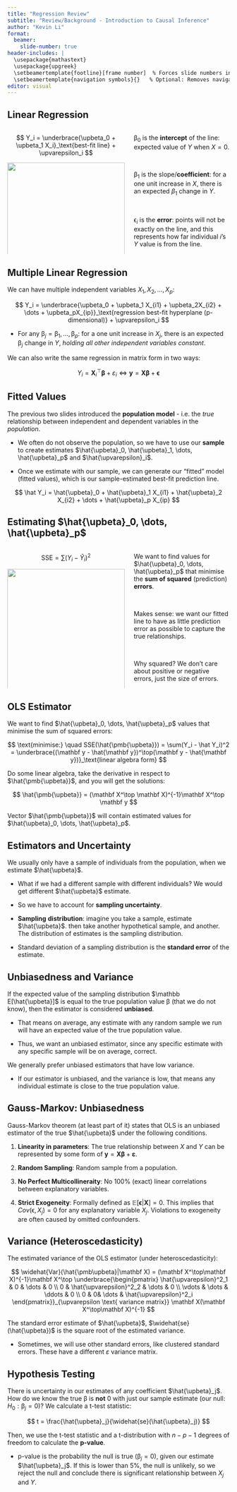 ```yaml
---
title: "Regression Review"
subtitle: "Review/Background - Introduction to Causal Inference"
author: "Kevin Li"
format:
  beamer:
    slide-number: true
header-includes: |
  \usepackage{mathastext}
  \usepackage{upgreek}
  \setbeamertemplate{footline}[frame number]  % Forces slide numbers in footline
  \setbeamertemplate{navigation symbols}{}   % Optional: Removes navigation symbols
editor: visual
---
```


## Linear Regression

::::: columns
::: {.column width="55%"}
$$
Y_i = \underbrace{\upbeta_0 + \upbeta_1 X_i}_\text{best-fit line} + \upvarepsilon_i
$$

![](images/clipboard-3032815460.png){width="100%"}
:::

::: {.column width="45%"}
$\upbeta_0$ is the **intercept** of the line: expected value of $Y$ when $X=0$.

 

$\upbeta_1$ is the slope/**coefficient**: for a one unit increase in $X$, there is an expected $\beta_1$ change in $Y$.

 

$\upvarepsilon_i$ is the **error**: points will not be exactly on the line, and this represents how far individual $i$'s $Y$ value is from the line.
:::
:::::

## Multiple Linear Regression

We can have multiple independent variables $X_1, X_2, \dots, X_p$:

$$
Y_i = \underbrace{\upbeta_0 + \upbeta_1 X_{i1} + \upbeta_2X_{i2} + \dots + \upbeta_pX_{ip}}_\text{regression best-fit hyperplane (p-dimensional)} + \upvarepsilon_i
$$

-   For any $\upbeta_j = \upbeta_1, \dots, \upbeta_p$: for a one unit increase in $X_j$, there is an expected $\upbeta_j$ change in $Y$, *holding all other independent variables constant*.

We can also write the same regression in matrix form in two ways:

$$
Y_i = \mathbf X_i^\top \pmb{\upbeta} + \varepsilon_i \iff \mathbf y = \mathbf X \pmb{\upbeta} + \pmb{\upvarepsilon}
$$

## Fitted Values

The previous two slides introduced the **population model** - i.e. the *true* relationship between independent and dependent variables in the *population*.

-   We often do not observe the population, so we have to use our **sample** to create estimates $\hat{\upbeta}_0, \hat{\upbeta}_1, \dots, \hat{\upbeta}_p$ and $\hat{\upvarepsilon}_i$.

-   Once we estimate with our sample, we can generate our "fitted" model (fitted values), which is our sample-estimated best-fit prediction line.

$$
\hat Y_i = \hat{\upbeta}_0 + \hat{\upbeta}_1 X_{i1} + \hat{\upbeta}_2 X_{i2} + \dots + \hat{\upbeta}_p X_{ip}
$$

## Estimating $\hat{\upbeta}_0, \dots, \hat{\upbeta}_p$

::::: columns
::: {.column width="55%"}
$$
\text{SSE}= \sum(Y_i - \hat Y_i)^2
$$

![](images/clipboard-3032815460.png){width="100%"}
:::

::: {.column width="45%"}
We want to find values for $\hat{\upbeta}_0, \dots, \hat{\upbeta}_p$ that minimise the **sum of squared** (prediction) **errors**.

 

Makes sense: we want our fitted line to have as little prediction error as possible to capture the true relationships.

 

Why squared? We don't care about positive or negative errors, just the size of errors.
:::
:::::

## OLS Estimator

We want to find $\hat{\upbeta}_0, \dots, \hat{\upbeta}_p$ values that minimise the sum of squared errors:

$$
\text{minimise:} \quad SSE(\hat{\pmb{\upbeta}}) = \sum(Y_i - \hat Y_i)^2 = \underbrace{(\mathbf y - \hat{\mathbf y})^\top(\mathbf y - \hat{\mathbf y})}_\text{linear algebra form}
$$

Do some linear algebra, take the derivative in respect to $\hat{\pmb{\upbeta}}$, and you will get the solutions:

$$
\hat{\pmb{\upbeta}} = (\mathbf X^\top \mathbf X)^{-1}\mathbf X^\top \mathbf y
$$

Vector $\hat{\pmb{\upbeta}}$ will contain estimated values for $\hat{\upbeta}_0, \dots, \hat{\upbeta}_p$.

## Estimators and Uncertainty

We usually only have a sample of individuals from the population, when we estimate $\hat{\upbeta}$.

-   What if we had a different sample with different individuals? We would get different $\hat{\upbeta}$ estimate.

-   So we have to account for **sampling uncertainty**.

<!-- -->

-   **Sampling** **distribution**: imagine you take a sample, estimate $\hat{\upbeta}$. then take another hypothetical sample, and another. The distribution of estimates is the sampling distribution.

-   Standard deviation of a sampling distribution is the **standard error** of the estimate.

## Unbiasedness and Variance

If the expected value of the sampling distribution $\mathbb E[\hat{\upbeta}]$ is equal to the true population value $\upbeta$ (that we do not know), then the estimator is considered **unbiased**.

-   That means on average, any estimate with any random sample we run will have an expected value of the true population value.

-   Thus, we want an unbiased estimator, since any specific estimate with any specific sample will be on average, correct.

We generally prefer unbiased estimators that have low variance.

-   If our estimator is unbiased, and the variance is low, that means any individual estimate is close to the true population value.

## Gauss-Markov: Unbiasedness

Gauss-Markov theorem (at least part of it) states that OLS is an unbiased estimator of the true $\hat{\upbeta}$ under the following conditions.

1.  **Linearity in parameters**: The true relationship between $X$ and $Y$ can be represented by some form of $\mathbf y = \mathbf X \pmb\upbeta + \pmb\varepsilon$.

2.  **Random Sampling**: Random sample from a population.

3.  **No Perfect Multicollineraity**: No 100% (exact) linear correlations between explanatory variables.

4.  **Strict Exogeneity**: Formally defined as $\mathbb E[\pmb\upvarepsilon | \mathbf X] = 0$. This implies that $Cov(\upvarepsilon, X_j) = 0$ for any explanatory variable $X_j$. Violations to exogeneity are often caused by omitted confounders.

## Variance (Heteroscedasticity)

The estimated variance of the OLS estimator (under heteroscedasticity):

$$
\widehat{Var}(\hat{\pmb\upbeta}|\mathbf X) = (\mathbf X^\top\mathbf X)^{-1}\mathbf X^\top
\underbrace{\begin{pmatrix}
\hat{\upvarepsilon}^2_1 & 0 & \dots & 0 \\
0 & \hat{\upvarepsilon}^2_2 & \dots & 0 \\
\vdots & \dots & \ddots & 0 \\
0 & 0& \dots & \hat{\upvarepsilon}^2_i
\end{pmatrix}}_{\upvarepsilon \text{ variance matrix}}
\mathbf X(\mathbf X^\top\mathbf X)^{-1}
$$

The standard error estimate of $\hat{\upbeta}$, $\widehat{se}(\hat{\upbeta})$ is the square root of the estimated variance.

-   Sometimes, we will use other standard errors, like clustered standard errors. These have a different $\varepsilon$ variance matrix.

## Hypothesis Testing

There is uncertainty in our estimates of any coefficient $\hat{\upbeta}_j$. How do we know the true $\upbeta$ is **not** 0 with just our sample estimate (our null: $H_0 : \upbeta_j = 0$)? We calculate a t-test statistic:

$$
t = \frac{\hat{\upbeta}_j}{\widehat{se}(\hat{\upbeta}_j)}
$$

Then, we use the t-test statistic and a t-distribution with $n-p-1$ degrees of freedom to calculate the **p-value**.

-   p-value is the probability the null is true ($\upbeta_j =0$), given our estimate $\hat{\upbeta}_j$. If this is lower than 5%, the null is unlikely, so we reject the null and conclude there is significant relationship between $X_j$ and $Y$.